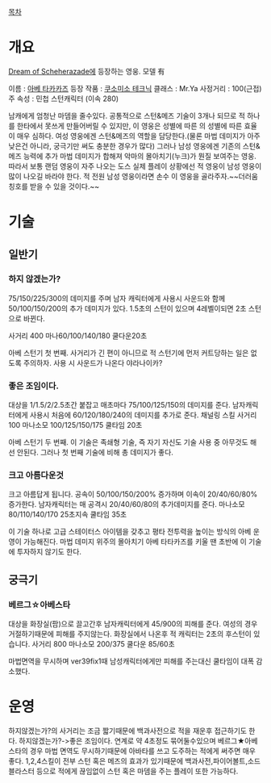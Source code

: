 [[목차]]
= 개요 =

[[Dream of Scheherazade]]에 등장하는 영웅. 모델 有

이름 : [[아베 타카카즈]]
등장 작품 : [[쿠소미소 테크닉]]
클래스 : Mr.Ya
사정거리 : 100(근접)
주 속성 : 민첩
스턴캐릭터 (이속 280)

남캐에게 엄청난 마뎀을 줄수있다.
공통적으로 스턴&메즈 기술이 3개나 되므로 적 하나를 한타에서 못쓰게 만들어버릴 수 있지만, 이 영웅은 성별에 따른 의 성별에 따른 효율이 매우 심하다. 여성 영웅에겐 스턴&메즈의 역할을 담당한다.(물론 마법 데미지가 아주 낮은건 아니라, 궁극기만 써도 충분한 경우가 많다) 그러나 남성 영웅에겐 기존의 스턴&메즈 능력에 추가 마법 데미지가 합해져 악마의 몰아치기(누크)가 뭔질 보여주는 영웅. 따라서 보통 랜덤 영웅이 자주 나오는 도스 실제 플레이 상황에선 적 영웅이 남성 영웅이 많이 나오길 바라야 한다. 적 전원 남성 영웅이라면 손수 이 영웅을 골라주자.~~더러움 칭호를 받을 수 있을 것이다.~~
= 기술 =

== 일반기 ==

=== 하지 않겠는가? ===
75/150/225/300의 데미지를 주며 남자 캐릭터에게 사용시 사운드와 함께 50/100/150/200의 추가 데미지가 있다. 1.5초의 스턴이 있으며 4레벨이되면 2초 스턴으로 바뀐다.

사거리 400  마나60/100/140/180 쿨다운20초

아베 스턴기 첫 번째. 사거리가 긴 편이 아니므로 적 스턴기에 먼저 커트당하는 일은 없도록 주의하자. 사용 시 사운드가 나온다 야라나이카?
=== 좋은 조임이다. ===
대상을 1/1.5/2/2.5초간 붙잡고 매초마다 75/100/125/150의 데미지를 준다. 남자캐릭터에게 사용시 처음에 60/120/180/240의 데미지를 추가로 준다. 채널링 스킬
사거리 100 마나소모 100/125/150/175 쿨타임 20초

아베 스턴기 두 번째. 이 기술은 족쇄형 기술, 즉 자기 자신도 기술 사용 중 아무것도 해선 안된다. 그러나 첫 번째 기술에 비해 총 데미지가 좋다.
=== 크고 아름다운것 ===
크고 아름답게 됩니다.
공속이 50/100/150/200% 증가하며 이속이 20/40/60/80% 증가한다. 남자캐릭터는 매 공격시 20/40/60/80의 추가데미지를 준다. 마나소모 80/110/140/170 25초지속 쿨타임 35초

이 기술 하나로 고급 스테이터스 아이템을 갖추고 평타 전투력을 높이는 방식의 아베 운영이 가능해진다. 마법 데미지 위주의 몰아치기 아베 타타카즈를 키울 땐 초반에 이 기술에 투자하지 않기도 한다.
== 궁극기 ==
=== 베르그☆아베스타 ===
대상을 화장실(팜)으로 끌고간후 남자캐릭터에게 45/900의 피해를 준다. 여성의 경우 거절하기때문에 피해를 주지않는다.
화장실에서 나온후 적 캐릭터는 2초의 후스턴이 있습니다.
사거리 800 마나소모 200/375 쿨다운 85/60초

마법면역을 무시하며 ver39fix1때 남성캐릭터에게만 피해를 주는대신 쿨타임이 대폭 감소했다.
= 운영 =
하지않겠는가?의 사거리는 조금 짧기때문에 백과사전으로 적을 재운후 접근하기도 한다.
하지않겠는가?->좋은 조임이다. 연계로 약 4초정도 묶어둘수있으며 베르그★아베 스타의 경우 마법 면역도 무시하기때문에 아바타를 쓰고 도주하는 적에게 써주면 매우 좋다.
1,2,4스킬이 전부 스턴 혹은 메즈의 효과가 있기때문에 백과사전,파이어볼트,소드블라스터 등으로 적에게 끊임없이 스턴 혹은 마뎀을 주는 플레이 또한 가능하다.
